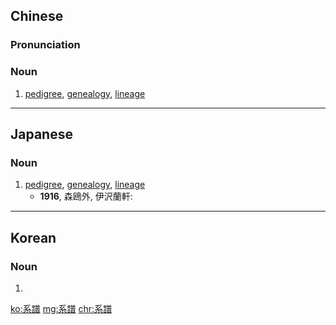 {{also|系谱}}
==Chinese==
{{zh-forms|s=系谱}}

===Pronunciation===
{{zh-pron
|m=xìpǔ
|cat=n
}}

===Noun===
{{zh-noun}}

# [[pedigree]], [[genealogy]], [[lineage]]

----

==Japanese==
{{ja-kanjitab|けい|ふ|yomi=on}}

===Noun===
{{ja-noun|けいふ}}

# [[pedigree]], [[genealogy]], [[lineage]]
#* '''1916''', 森鴎外, 伊沢蘭軒:
#*: {{ja-usex|'''系譜'''を按ずるに、伊沢氏に四家がある。|'''けいふ''' を あんずる に、 いさわ-し に しけ が ある。|If you examine the genealogy of the Isawa line, you will find four families.}}

----

==Korean==
{{ko-hanjatab}}

===Noun===
{{ko-noun|hangeul=계보}}

# {{hanja form of|계보|genealogy}}

[[ko:系譜]]
[[mg:系譜]]
[[chr:系譜]]